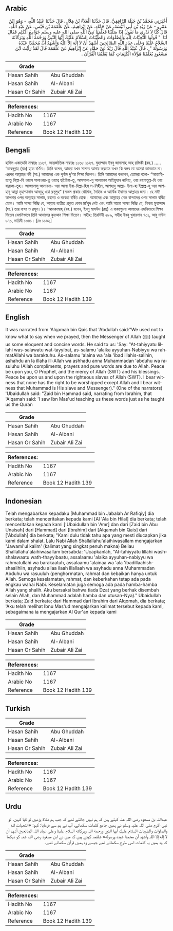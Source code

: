 ## Arabic

<div dir="rtl" lang="ar" style={{fontSize:'larger',backgroundColor:'#f8f9fa',padding:20}}>أَخْبَرَنِي مُحَمَّدُ بْنُ جَبَلَةَ الرَّافِقِيُّ، قَالَ حَدَّثَنَا الْعَلاَءُ بْنُ هِلاَلٍ، قَالَ حَدَّثَنَا عُبَيْدُ اللَّهِ، - وَهُوَ ابْنُ عَمْرٍو - عَنْ زَيْدِ بْنِ أَبِي أُنَيْسَةَ، عَنْ حَمَّادٍ، عَنْ إِبْرَاهِيمَ، عَنْ عَلْقَمَةَ بْنِ قَيْسٍ، عَنْ عَبْدِ اللَّهِ، قَالَ كُنَّا لاَ نَدْرِي مَا نَقُولُ إِذَا صَلَّيْنَا فَعَلَّمَنَا نَبِيُّ اللَّهِ صلى الله عليه وسلم جَوَامِعَ الْكَلِمِ فَقَالَ لَنَا ‏ "‏ قُولُوا التَّحِيَّاتُ لِلَّهِ وَالصَّلَوَاتُ وَالطَّيِّبَاتُ السَّلاَمُ عَلَيْكَ أَيُّهَا النَّبِيُّ وَرَحْمَةُ اللَّهِ وَبَرَكَاتُهُ السَّلاَمُ عَلَيْنَا وَعَلَى عِبَادِ اللَّهِ الصَّالِحِينَ أَشْهَدُ أَنْ لاَ إِلَهَ إِلاَّ اللَّهُ وَأَشْهَدُ أَنَّ مُحَمَّدًا عَبْدُهُ وَرَسُولُهُ ‏"‏ ‏.‏ قَالَ عُبَيْدُ اللَّهِ قَالَ زَيْدٌ عَنْ حَمَّادٍ عَنْ إِبْرَاهِيمَ عَنْ عَلْقَمَةَ قَالَ لَقَدْ رَأَيْتُ ابْنَ مَسْعُودٍ يُعَلِّمُنَا هَؤُلاَءِ الْكَلِمَاتِ كَمَا يُعَلِّمُنَا الْقُرْآنَ ‏.‏</div><div style={{backgroundColor:'#f8f9fa',padding:20, marginBottom: 10}}><table>
      <thead>
        <tr>
          <th>Grade</th>
          <th></th>
        </tr>
      </thead>
      <tbody>
<tr><td>Hasan Sahih</td><td>Abu Ghuddah</td></tr><tr><td>Hasan Sahih</td><td>Al-Albani</td></tr><tr><td>Hasan Or Sahih</td><td>Zubair Ali Zai</td></tr></tbody></table><table>
        <thead>
          <tr>
            <th>References:</th>
            <th></th>
          </tr>
        </thead>
        <tbody><tr><td>Hadith No</td><td>1167</td></tr><tr><td>Arabic No</td><td>1167</td></tr><tr><td>Reference</td><td>Book 12 Hadith 139</td></tr></tbody></table></div>

## Bengali

<div dir="ltr" lang="bn" style={{fontSize:'larger',backgroundColor:'#f8f9fa',padding:20}}>হাদিস একাডেমি নাম্বারঃ ১১৬৭, আন্তর্জাতিক নাম্বারঃ ১১৬৮ ১১৬৭. মুহাম্মাদ ইবনু জাবালাহ্ আহ্ রফিকী (রহ.) ..... ‘আবদুল্লাহ (রাঃ) হতে বর্ণিত। তিনি বলেন, আমরা যখন সালাত আদায় করতাম তখন কি বলব তা আমরা জানতাম না। এরপর আল্লাহর নবী (সা.) আমাদের এক পূর্ণাঙ্গ দু'আ শিক্ষা দিলেন। তিনি আমাদের বললেন, তোমরা বলো- “আত্তাহিয়্যাতু লিল্লা-হি ওয়াস সালাওয়া-তু ওয়াত্ব ত্বইয়িবা-তু, আসসালা-মু আলায়কা আইয়ুহান নাবিয়্য, ওয়া রহমাতুল্ল-হি ওয়া বারাকা-তুহ। আস্সালামু আলায়না- ওয়া আলা ইবা-দিল্লা-হিস্ স-লিহীন, আশহাদু আল্লা- ইলা-হা ইল্লাল্ল-হু ওয়া আশহাদু আন্না মুহাম্মাদান আবদুহু ওয়া রসূলুহ” (সকল প্রকার মৌখিক, দৈহিক ও আর্থিক ইবাদত আল্লাহর জন্য। হে নবী! আপনার ওপর আল্লাহর সালাম, রহমত ও বরকত বর্ষিত হোক। আমাদের এবং আল্লাহর নেক বান্দাদের ওপর সালাম বর্ষিত হোক। আমি সাক্ষ্য দিচ্ছি যে, আল্লাহ ব্যতীত প্রকৃত কোন মা'বুদ নেই এবং আমি আরো সাক্ষ্য দিচ্ছি যে, নিশ্চয় মুহাম্মাদ (সা.) তার বান্দা ও রসূল।)। ‘আলকামাহ্ (রহ.) বলেন, ইবনু মাসউদ (রাঃ) এ বাক্যগুলো আমাদের এমনিভাবে শিক্ষা দিতেন যেমনিভাবে তিনি আমাদের কুরআন শিক্ষা দিতেন। সহীহ: তিরমিযী ২৮৯, সহীহ ইবনু খুযায়মাহ ৭০১, আবু দাউদ ৯৭০, দারিমী ১৩৪১। [দ্রঃ ১১৬২]</div><div style={{backgroundColor:'#f8f9fa',padding:20, marginBottom: 10}}><table>
      <thead>
        <tr>
          <th>Grade</th>
          <th></th>
        </tr>
      </thead>
      <tbody>
<tr><td>Hasan Sahih</td><td>Abu Ghuddah</td></tr><tr><td>Hasan Sahih</td><td>Al-Albani</td></tr><tr><td>Hasan Or Sahih</td><td>Zubair Ali Zai</td></tr></tbody></table><table>
        <thead>
          <tr>
            <th>References:</th>
            <th></th>
          </tr>
        </thead>
        <tbody><tr><td>Hadith No</td><td>1167</td></tr><tr><td>Arabic No</td><td>1167</td></tr><tr><td>Reference</td><td>Book 12 Hadith 139</td></tr></tbody></table></div>

## English

<div dir="ltr" lang="en" style={{fontSize:'larger',backgroundColor:'#f8f9fa',padding:20}}>It was narrated from 'Alqamah bin Qais that 'Abdullah said:"We used not to know what to say when we prayed, then the Messenger of Allah (ﷺ) taught us some eloquent and concise words. He said to us: 'Say: "At-tahiyyatu lillahi was-salawatu wat-tayyibat, as-salamu 'alaika ayyuhan-Nabiyyu wa rahmatAllahi wa baraktuhu. As-salamu 'alaina wa 'ala 'ibad illahis-salihin, ashahdu an la illaha ill-Allah wa ashhadu anna Muhammadan 'abduhu wa rasuluhu (Allah compliments, prayers and pure words are due to Allah. Peace be upon you, O Prophet, and the mercy of Allah (SWT) and his blessings. Peace be upon us and upon the righteous slaves of Allah (SWT). I bear witness that none has the right to be worshipped except Allah and I bear witness that Muhammad is His slave and Messenger)." (One of the narrators) 'Ubaidullah said: "Zaid bin Hammad said, narrating from Ibrahim, that 'Alqamah said: 'I saw Ibn Mas'ud teaching us these words just as he taught us the Quran</div><div style={{backgroundColor:'#f8f9fa',padding:20, marginBottom: 10}}><table>
      <thead>
        <tr>
          <th>Grade</th>
          <th></th>
        </tr>
      </thead>
      <tbody>
<tr><td>Hasan Sahih</td><td>Abu Ghuddah</td></tr><tr><td>Hasan Sahih</td><td>Al-Albani</td></tr><tr><td>Hasan Or Sahih</td><td>Zubair Ali Zai</td></tr></tbody></table><table>
        <thead>
          <tr>
            <th>References:</th>
            <th></th>
          </tr>
        </thead>
        <tbody><tr><td>Hadith No</td><td>1167</td></tr><tr><td>Arabic No</td><td>1167</td></tr><tr><td>Reference</td><td>Book 12 Hadith 139</td></tr></tbody></table></div>

## Indonesian

<div dir="ltr" lang="id" style={{fontSize:'larger',backgroundColor:'#f8f9fa',padding:20}}>Telah mengabarkan kepadaku [Muhammad bin Jabalah Ar Rafiqiy] dia berkata; telah menceritakan kepada kami [Al 'Ala bin Hilal] dia berkata; telah menceritakan kepada kami ['Ubaidullah bin 'Amr] dan dari [Zaid bin Abu Unaisah] dari [Hammad] dari [Ibrahim] dari [Alqamah bin Qais] dari ['Abdullah] dia berkata; "Kami dulu tidak tahu apa yang mesti diucapkan jika kami dalam shalat. Lalu Nabi Allah Shallallahu'alaihiwasallam mengajarkan "Jawami'ul kalim' (kalimat yang singkat penuh makna) Beliau Shallallahu'alaihiwasallam bersabda: 'Ucapkanlah, "At-tahiyyatu lillahi wash-shalawaatu wath-thayyibaatu, assalaamu 'alaika ayyuhan-nabiyyu wa rahmatullahi wa barakaatuh, assalaamu 'alainaa wa 'ala 'ibadillaahish-shaalihiin, asyhadu allaa ilaah illallaah wa asyhadu anna Muhammadan Abduhu wa rasuuluh (penghormatan, rahmat dan kebaikan hanya untuk Allah. Semoga keselamatan, rahmat, dan keberkahan tetap ada pada engkau wahai Nabi. Keselamatan juga semoga ada pada hamba-hamba Allah yang shalih. Aku bersaksi bahwa tiada Dzat yang berhak disembah selain Allah, dan Muhammad adalah hamba dan utusan-Nya)." Ubaidullah berkata; Zaid berkata; dari Hammad dari Ibrahim dari Alqomah, dia berkata; 'Aku telah melihat Ibnu Mas'ud mengajarkan kalimat tersebut kepada kami, sebagaimana ia mengajarkan Al Qur'an kepada kami</div><div style={{backgroundColor:'#f8f9fa',padding:20, marginBottom: 10}}><table>
      <thead>
        <tr>
          <th>Grade</th>
          <th></th>
        </tr>
      </thead>
      <tbody>
<tr><td>Hasan Sahih</td><td>Abu Ghuddah</td></tr><tr><td>Hasan Sahih</td><td>Al-Albani</td></tr><tr><td>Hasan Or Sahih</td><td>Zubair Ali Zai</td></tr></tbody></table><table>
        <thead>
          <tr>
            <th>References:</th>
            <th></th>
          </tr>
        </thead>
        <tbody><tr><td>Hadith No</td><td>1167</td></tr><tr><td>Arabic No</td><td>1167</td></tr><tr><td>Reference</td><td>Book 12 Hadith 139</td></tr></tbody></table></div>

## Turkish

<div dir="ltr" lang="tr" style={{fontSize:'larger',backgroundColor:'#f8f9fa',padding:20}}></div><div style={{backgroundColor:'#f8f9fa',padding:20, marginBottom: 10}}><table>
      <thead>
        <tr>
          <th>Grade</th>
          <th></th>
        </tr>
      </thead>
      <tbody>
<tr><td>Hasan Sahih</td><td>Abu Ghuddah</td></tr><tr><td>Hasan Sahih</td><td>Al-Albani</td></tr><tr><td>Hasan Or Sahih</td><td>Zubair Ali Zai</td></tr></tbody></table><table>
        <thead>
          <tr>
            <th>References:</th>
            <th></th>
          </tr>
        </thead>
        <tbody><tr><td>Hadith No</td><td>1167</td></tr><tr><td>Arabic No</td><td>1167</td></tr><tr><td>Reference</td><td>Book 12 Hadith 139</td></tr></tbody></table></div>

## Urdu

<div dir="rtl" lang="ur" style={{fontSize:'larger',backgroundColor:'#f8f9fa',padding:20}}>عبداللہ بن مسعود رضی اللہ عنہ کہتے ہیں کہ ہم نہیں جانتے تھے کہ جب ہم صلاۃ پڑھیں تو کیا کہیں، تو نبی اکرم صلی اللہ علیہ وسلم نے ہمیں جامع کلمات سکھائے، آپ نے ہم سے فرمایا: کہو: «التحيات لله والصلوات والطيبات السلام عليك أيها النبي ورحمة اللہ وبركاته السلام علينا وعلى عباد اللہ الصالحين أشهد أن لا إله إلا اللہ وأشهد أن محمدا عبده ورسوله» علقمہ کہتے ہیں کہ میں نے ابن مسعود رضی اللہ عنہ کو دیکھا کہ وہ ہمیں یہ کلمات اسی طرح سکھاتے تھے جیسے وہ ہمیں قرآن سکھاتے تھے۔</div><div style={{backgroundColor:'#f8f9fa',padding:20, marginBottom: 10}}><table>
      <thead>
        <tr>
          <th>Grade</th>
          <th></th>
        </tr>
      </thead>
      <tbody>
<tr><td>Hasan Sahih</td><td>Abu Ghuddah</td></tr><tr><td>Hasan Sahih</td><td>Al-Albani</td></tr><tr><td>Hasan Or Sahih</td><td>Zubair Ali Zai</td></tr></tbody></table><table>
        <thead>
          <tr>
            <th>References:</th>
            <th></th>
          </tr>
        </thead>
        <tbody><tr><td>Hadith No</td><td>1167</td></tr><tr><td>Arabic No</td><td>1167</td></tr><tr><td>Reference</td><td>Book 12 Hadith 139</td></tr></tbody></table></div>